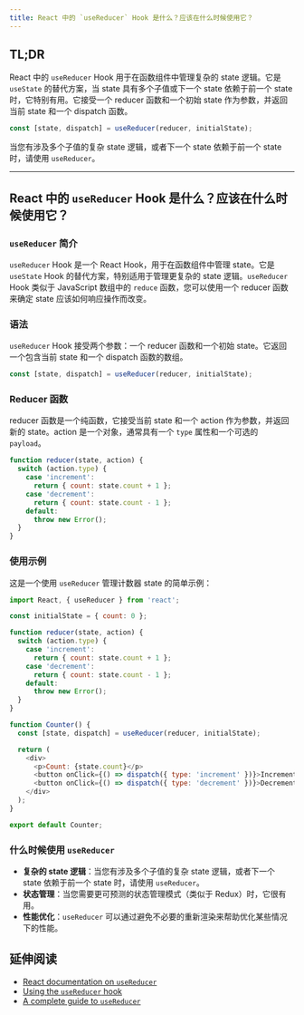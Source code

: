 ```yaml
---
title: React 中的 `useReducer` Hook 是什么？应该在什么时候使用它？
---
```


## TL;DR

React 中的 `useReducer` Hook 用于在函数组件中管理复杂的 state 逻辑。它是 `useState` 的替代方案，当 state 具有多个子值或下一个 state 依赖于前一个 state 时，它特别有用。它接受一个 reducer 函数和一个初始 state 作为参数，并返回当前 state 和一个 dispatch 函数。

```javascript
const [state, dispatch] = useReducer(reducer, initialState);
```

当您有涉及多个子值的复杂 state 逻辑，或者下一个 state 依赖于前一个 state 时，请使用 `useReducer`。

***

## React 中的 `useReducer` Hook 是什么？应该在什么时候使用它？

### `useReducer` 简介

`useReducer` Hook 是一个 React Hook，用于在函数组件中管理 state。它是 `useState` Hook 的替代方案，特别适用于管理更复杂的 state 逻辑。`useReducer` Hook 类似于 JavaScript 数组中的 `reduce` 函数，您可以使用一个 reducer 函数来确定 state 应该如何响应操作而改变。

### 语法

`useReducer` Hook 接受两个参数：一个 reducer 函数和一个初始 state。它返回一个包含当前 state 和一个 dispatch 函数的数组。

```javascript
const [state, dispatch] = useReducer(reducer, initialState);
```

### Reducer 函数

reducer 函数是一个纯函数，它接受当前 state 和一个 action 作为参数，并返回新的 state。action 是一个对象，通常具有一个 `type` 属性和一个可选的 `payload`。

```javascript
function reducer(state, action) {
  switch (action.type) {
    case 'increment':
      return { count: state.count + 1 };
    case 'decrement':
      return { count: state.count - 1 };
    default:
      throw new Error();
  }
}
```

### 使用示例

这是一个使用 `useReducer` 管理计数器 state 的简单示例：

```javascript
import React, { useReducer } from 'react';

const initialState = { count: 0 };

function reducer(state, action) {
  switch (action.type) {
    case 'increment':
      return { count: state.count + 1 };
    case 'decrement':
      return { count: state.count - 1 };
    default:
      throw new Error();
  }
}

function Counter() {
  const [state, dispatch] = useReducer(reducer, initialState);

  return (
    <div>
      <p>Count: {state.count}</p>
      <button onClick={() => dispatch({ type: 'increment' })}>Increment</button>
      <button onClick={() => dispatch({ type: 'decrement' })}>Decrement</button>
    </div>
  );
}

export default Counter;
```

### 什么时候使用 `useReducer`

* **复杂的 state 逻辑**：当您有涉及多个子值的复杂 state 逻辑，或者下一个 state 依赖于前一个 state 时，请使用 `useReducer`。
* **状态管理**：当您需要更可预测的状态管理模式（类似于 Redux）时，它很有用。
* **性能优化**：`useReducer` 可以通过避免不必要的重新渲染来帮助优化某些情况下的性能。

## 延伸阅读

* [React documentation on `useReducer`](https://react.dev/reference/react/useReducer)
* [Using the `useReducer` hook](https://react.dev/learn/scaling-up-with-reducer-and-context)
* [A complete guide to `useReducer`](https://www.smashingmagazine.com/2020/06/redux-patterns-use-reducer-react/)
